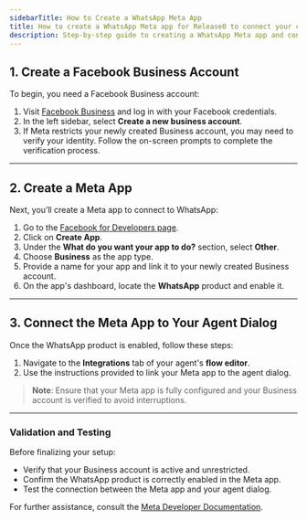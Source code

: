 ```yaml
---
sidebarTitle: How to Create a WhatsApp Meta App
title: How to create a WhatsApp Meta app for Release0 to connect your chatbot with WhatsApp
description: Step-by-step guide to creating a WhatsApp Meta app and connecting it to Release0 agents. This guide covers creating a Facebook Business account, setting up a Meta app, and linking it to your agent dialog.
---
```


## 1. Create a Facebook Business Account

To begin, you need a Facebook Business account:

1. Visit [Facebook Business](https://business.facebook.com) and log in with your Facebook credentials.
2. In the left sidebar, select **Create a new business account**.
3. If Meta restricts your newly created Business account, you may need to verify your identity. Follow the on-screen prompts to complete the verification process.

---

## 2. Create a Meta App

Next, you’ll create a Meta app to connect to WhatsApp:

1. Go to the [Facebook for Developers page](https://developers.facebook.com/apps).
2. Click on **Create App**.
3. Under the **What do you want your app to do?** section, select **Other**.
4. Choose **Business** as the app type.
5. Provide a name for your app and link it to your newly created Business account.
6. On the app's dashboard, locate the **WhatsApp** product and enable it.
   
---

## 3. Connect the Meta App to Your Agent Dialog

Once the WhatsApp product is enabled, follow these steps:

1. Navigate to the **Integrations** tab of your agent's **flow editor**.
2. Use the instructions provided to link your Meta app to the agent dialog.

> **Note**: Ensure that your Meta app is fully configured and your Business account is verified to avoid interruptions.

---

### Validation and Testing

Before finalizing your setup:
- Verify that your Business account is active and unrestricted.
- Confirm the WhatsApp product is correctly enabled in the Meta app.
- Test the connection between the Meta app and your agent dialog.

For further assistance, consult the [Meta Developer Documentation](https://developers.facebook.com/docs).

